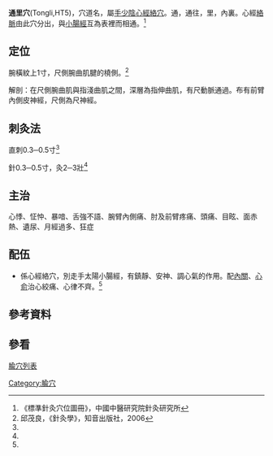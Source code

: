 '''通里穴'''(Tongli,HT5)，穴道名，屬[[手少陰心經|手少陰心經]][[絡穴|絡穴]]。通，通往，里，內裏。心經[[絡脈|絡脈]]由此穴分出，與[[手太陽小腸經|小腸經]]互為表裡而相通。<ref name="標準針灸穴位圖冊">《標準針灸穴位圖冊》，中國中醫研究院針灸研究所</ref>

== 定位 ==
腕橫紋上1寸，尺側腕曲肌腱的橈側。<ref name="承啟版針灸學">邱茂良，《針灸學》，知音出版社，2006</ref>

解剖：在尺側腕曲肌與指淺曲肌之間，深層為指伸曲肌，有尺動脈通過。布有前臂內側皮神經，尺側為尺神經。

== 刺灸法 ==
直刺0.3─0.5寸<ref name="承啟版針灸學" />

針0.3─0.5寸，灸2─3壯<ref name="標準針灸穴位圖冊" />

== 主治 ==
心悸、怔忡、暴喑、舌強不語、腕臂內側痛、肘及前臂疼痛、頭痛、目眩、面赤熱、遺尿、月經過多、狂症

== 配伍 ==
*係心經絡穴，別走手太陽小腸經，有鎮靜、安神、調心氣的作用。配[[內關穴|內關]]、[[心俞穴|心俞]]治心絞痛、心律不齊。<ref name="標準針灸穴位圖冊"/>

==參考資料==
<div class="references-small">
<references />
</div>

== 參看 ==
[[腧穴列表|腧穴列表]]

{{经络}}
{{手少阴心经}}

[[Category:腧穴|Category:腧穴]]